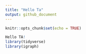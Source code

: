 ```yaml
---
title: "Hello Ta"
output: github_document
---
```


```r
knitr::opts_chunk$set(echo = TRUE)
```


```r
Hello TA!
library(tidyverse)
library(igraph)
```

